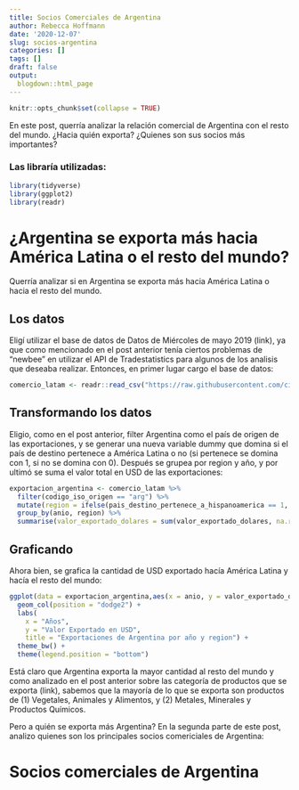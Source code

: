 ```yaml
---
title: Socios Comerciales de Argentina
author: Rebecca Hoffmann
date: '2020-12-07'
slug: socios-argentina
categories: []
tags: []
draft: false
output:
  blogdown::html_page
---
```


```r
knitr::opts_chunk$set(collapse = TRUE)
```

En este post, querría analizar la relación comercial de Argentina con el resto del mundo. ¿Hacia quién exporta? ¿Quienes son sus socios más importantes?

### Las libraría utilizadas:
```r
library(tidyverse)
library(ggplot2)
library(readr)
```

# ¿Argentina se exporta más hacia América Latina o el resto del mundo?
Querría analizar si en Argentina se exporta más hacia América Latina o hacia el resto del mundo.

## Los datos
Eligí utilizar el base de datos de Datos de Miércoles de mayo 2019 (link), ya que como mencionado en el post anterior tenía ciertos problemas de "newbee" en utilizar el API de Tradestatistics para algunos de los analisis que deseaba realizar. Entonces, en primer lugar cargo el base de datos:

```r
comercio_latam <- readr::read_csv("https://raw.githubusercontent.com/cienciadedatos/datos-de-miercoles/master/datos/2019/2019-05-01/comercio_hispanoamerica_mundo_agregado.csv") 
```

## Transformando los datos
Eligio, como en el post anterior, filter Argentina como el país de origen de las exportaciones, y se generar una nueva variable dummy que domina si el país de destino pertenece a América Latina o no (si pertenece se domina con 1, si no se domina con 0). Después se grupea por region y año, y por ultimó se suma el valor total en USD de las exportaciones:

```r
exportacion_argentina <- comercio_latam %>%
  filter(codigo_iso_origen == "arg") %>%
  mutate(region = ifelse(pais_destino_pertenece_a_hispanoamerica == 1, "América Latina", "Resto del mundo")) %>%
  group_by(anio, region) %>%
  summarise(valor_exportado_dolares = sum(valor_exportado_dolares, na.rm = T))

```

## Graficando
Ahora bien, se grafica la cantidad de USD exportado hacía América Latina y hacía el resto del mundo:

```r
ggplot(data = exportacion_argentina,aes(x = anio, y = valor_exportado_dolares, fill = region)) +
  geom_col(position = "dodge2") +
  labs(
    x = "Años",
    y = "Valor Exportado en USD",
    title = "Exportaciones de Argentina por año y region") +
  theme_bw() +
  theme(legend.position = "bottom")
```

Está claro que Argentina exporta la mayor cantidad al resto del mundo y como analizado en el post anterior sobre las categoría de productos que se exporta (link), sabemos que la mayoría de lo que se exporta son productos de (1) Vegetales, Animales y Alimentos, y (2) Metales, Minerales y Productos Químicos.

Pero a quién se exporta más Argentina? En la segunda parte de este post, analizo quienes son los principales socios comericiales de Argentina:

# Socios comerciales de Argentina

